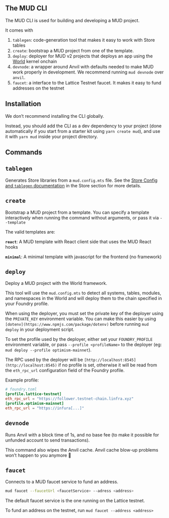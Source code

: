 ## The MUD CLI

The MUD CLI is used for building and developing a MUD project.

It comes with

1. `tablegen`: code-generation tool that makes it easy to work with Store tables
2. `create`: bootstrap a MUD project from one of the template.
3. `deploy`: deployer for MUD v2 projects that deploys an app using the [World](world) kernel onchain
4. `devnode`: a wrapper around Anvil with defaults needed to make MUD work properly in development. We recommend running `mud devnode` over `anvil`.
5. `faucet`: a interface to the Lattice Testnet faucet. It makes it easy to fund addresses on the testnet

## Installation

We don’t recommend installing the CLI globally.

Instead, you should add the CLI as a dev dependency to your project (done automatically if you start from a starter kit using `yarn create mud`), and use it with `yarn mud` inside your project directory.

## Commands

## `tablegen`

Generates Store libraries from a `mud.config.mts` file. See the [Store Config and `tablegen` documentation](store/config) in the Store section for more details.

## `create`

Bootstrap a MUD project from a template. You can specify a template interactively when running the command without arguments, or pass it via `--template`

The valid templates are:

**`react`**: A MUD template with React client side that uses the MUD React hooks

**`minimal`**: A minimal template with javascript for the frontend (no framework)

## `deploy`

Deploy a MUD project with the World framework.

This tool will use the `mud.config.mts` to detect all systems, tables, modules, and namespaces in the World and will deploy them to the chain specified in your Foundry profile.

When using the deployer, you must set the private key of the deployer using the `PRIVATE_KEY` environment variable. You can make this easier by using `[dotenv](https://www.npmjs.com/package/dotenv)` before running `mud deploy` in your deployment script.

To set the profile used by the deployer, either set your `FOUNDRY_PROFILE` environment variable, or pass `--profile <profileName>` to the deployer (eg: `mud deploy --profile optimism-mainnet`).

The RPC used by the deployer will be `[http://localhost:8545](http://localhost:8545)` if no profile is set, otherwise it will be read from the `eth_rpc_url` configuration field of the Foundry profile.

Example profile:

```toml
# foundry.toml
[profile.lattice-testnet]
eth_rpc_url = "https://follower.testnet-chain.linfra.xyz"
[profile.optimism-mainnet]
eth_rpc_url = "https://infura[...]"
```

## `devnode`

Runs Anvil with a block time of 1s, and no base fee (to make it possible for unfunded account to send transactions).

This command also wipes the Anvil cache. Anvil cache blow-up problems won’t happen to you anymore 🙂

## `faucet`

Connects to a MUD faucet service to fund an address.

```bash
mud faucet --faucetUrl <faucetService> --adress <address>
```

The default faucet service is the one running on the Lattice testnet.

To fund an address on the testnet, run `mud faucet --address <address>`

